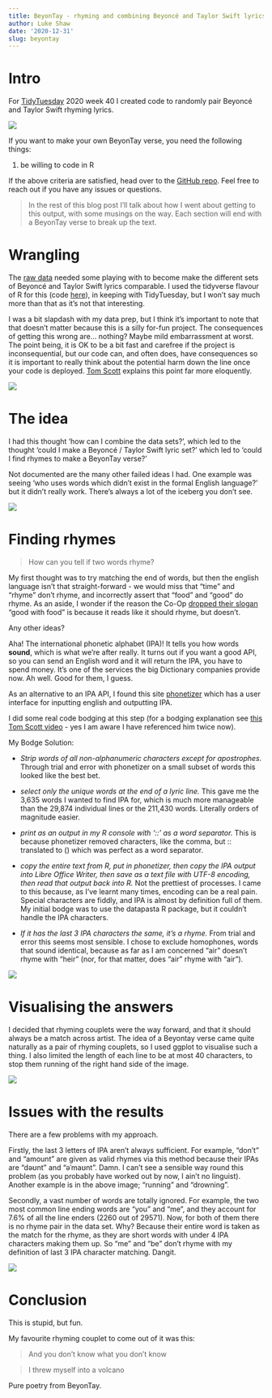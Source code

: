 ---
title: BeyonTay - rhyming and combining Beyoncé and Taylor Swift lyrics
author: Luke Shaw
date: '2020-12-31'
slug: beyontay
---

# Intro

For [TidyTuesday](https://github.com/rfordatascience/tidytuesday) 2020 week 40 I created code to randomly pair Beyoncé and Taylor Swift rhyming lyrics.

![](https://raw.githubusercontent.com/Luke-Shaw/beyontay/master/figs/beyontay-seed-25.png)


If you want to make your own BeyonTay verse, you need the following things:

1. be willing to code in R

If the above criteria are satisfied, head over to the [GitHub repo](https://github.com/Luke-Shaw/beyontay). Feel free to reach out if you have any issues or questions.

> In the rest of this blog post I'll talk about how I went about getting to this output, with some musings on the way. Each section will end with a BeyonTay verse to break up the text.

# Wrangling

The [raw data](https://github.com/rfordatascience/tidytuesday/tree/master/data/2020/2020-09-29) needed some playing with to become make the different sets of Beyoncé and Taylor Swift lyrics comparable. I used the tidyverse flavour of R for this (code [here](https://github.com/Luke-Shaw/beyontay/blob/master/making_data.R)), in keeping with TidyTuesday, but I won't say much more than that as it's not that interesting. 

I was a bit slapdash with my data prep, but I think it's important to note that that doesn't matter because this is a silly for-fun project. The consequences of getting this wrong are... nothing? Maybe mild embarrassment at worst. The point being, it is OK to be a bit fast and carefree if the project is inconsequential, but our code can, and often does, have consequences so it is important to really think about the potential harm down the line once your code is deployed. [Tom Scott](https://www.youtube.com/watch?v=LZM9YdO_QKk) explains this point far more eloquently.

![](https://raw.githubusercontent.com/Luke-Shaw/beyontay/master/figs/beyontay-seed-2.png)

# The idea

I had this thought 'how can I combine the data sets?', which led to the thought 'could I make a Beyoncé / Taylor Swift lyric set?' which led to 'could I find rhymes to make a BeyonTay verse?'

Not documented are the many other failed ideas I had. One example was seeing 'who uses words which didn't exist in the formal English language?' but it didn't really work. There's always a lot of the iceberg you don't see.

![](https://raw.githubusercontent.com/Luke-Shaw/beyontay/master/figs/beyontay-seed-42.png)


# Finding rhymes

> How can you tell if two words rhyme? 

My first thought was to try matching the end of words, but then the english language isn't that straight-forward - we would miss that "time" and "rhyme" don't rhyme, and incorrectly assert that "food" and "good" do rhyme. As an aside, I wonder if the reason the Co-Op [dropped their slogan](https://www.thegrocer.co.uk/traditional-retailers/the-co-op-group-drops-good-with-food-for-new-strapline/233861.article) "good with food" is because it reads like it should rhyme, but doesn't.

Any other ideas?

Aha! The international phonetic alphabet (IPA)! It tells you how words **sound**, which is what we're after really. It turns out if you want a good API, so you can send an English word and it will return the IPA, you have to spend money. It's one of the services the big Dictionary companies provide now. Ah well. Good for them, I guess.

As an alternative to an IPA API, I found this site [phonetizer](https://www.phonetizer.com/ui#) which has a user interface for inputting english and outputting IPA. 

I did some real code bodging at this step (for a bodging explanation see [this Tom Scott video](https://www.youtube.com/watch?v=lIFE7h3m40U) - yes I am aware I have referenced him twice now).

My Bodge Solution:

* *Strip words of all non-alphanumeric characters except for apostrophes.* Through trial and error with phonetizer on a small subset of words this looked like the best bet.

* *select only the unique words at the end of a lyric line.* This gave me the 3,635 words I wanted to find IPA for, which is much more manageable than the 29,874 individual lines or the 211,430 words. Literally orders of magnitude easier.

* *print as an output in my R console with '::' as a word separator.* This is because phonetizer removed characters, like the comma, but :: translated to () which was perfect as a word separator.

* *copy the entire text from R, put in phonetizer, then copy the IPA output into Libre Office Writer, then save as a text file with UTF-8 encoding, then read that output back into R.* Not the prettiest of processes. I came to this because, as I've learnt many times, encoding can be a real pain. Special characters are fiddly, and IPA is almost by definition full of them. My initial bodge was to use the datapasta R package, but it couldn't handle the IPA characters.

* *If it has the last 3 IPA characters the same, it's a rhyme.* From trial and error this seems most sensible. I chose to exclude homophones, words that sound identical, because as far as I am concerned "air" doesn't rhyme with "heir" (nor, for that matter, does "air" rhyme with "air").

![](https://raw.githubusercontent.com/Luke-Shaw/beyontay/master/figs/beyontay-seed-50.png)

# Visualising the answers

I decided that rhyming couplets were the way forward, and that it should always be a match across artist. The idea of a Beyontay verse came quite naturally as a pair of rhyming couplets, so I used ggplot to visualise such a thing. I also limited the length of each line to be at most 40 characters, to stop them running of the right hand side of the image.

![](https://raw.githubusercontent.com/Luke-Shaw/beyontay/master/figs/beyontay-seed-39.png)


# Issues with the results

There are a few problems with my approach.

Firstly, the last 3 letters of IPA aren't always sufficient. For example, "don't" and "amount" are given as valid rhymes via this method because their IPAs are "dəʊnt" and "əˈmaʊnt". Damn. I can't see a sensible way round this problem (as you probably have worked out by now, I ain't no linguist). Another example is in the above image; "running" and "drowning".

Secondly, a vast number of words are totally ignored. For example, the two most common line ending words are "you" and "me", and they account for 7.6% of all the line enders (2260 out of 29571). Now, for both of them there is no rhyme pair in the data set. Why? Because their entire word is taken as the match for the rhyme, as they are short words with under 4 IPA characters making them up. So "me" and "be" don't rhyme with my definition of last 3 IPA character matching. Dangit.

![](https://raw.githubusercontent.com/Luke-Shaw/beyontay/master/figs/beyontay-seed-35.png)

# Conclusion

This is stupid, but fun. 

My favourite rhyming couplet to come out of it was this:

> And you don't know what you don't know

> I threw myself into a volcano 

Pure poetry from BeyonTay.
